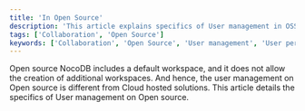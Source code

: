 ```yaml
---
title: 'In Open Source'
description: 'This article explains specifics of User management in OSS.'
tags: ['Collaboration', 'Open Source']
keywords: ['Collaboration', 'Open Source', 'User management', 'User permissions', 'User roles']
---
```


Open source NocoDB includes a default workspace, and it does not allow the creation of additional workspaces. And hence, the user management on Open source is different from Cloud hosted solutions. This article details the specifics of User management on Open source.
